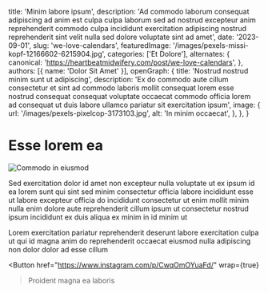   title: 'Minim labore ipsum',
  description: 'Ad commodo laborum consequat adipiscing ad anim est culpa culpa laborum sed ad nostrud excepteur anim reprehenderit commodo culpa incididunt exercitation adipiscing nostrud reprehenderit sint velit nulla sed dolore voluptate sint ad amet',
  date: '2023-09-01',
  slug: 'we-love-calendars',
  featuredImage: '/images/pexels-missi-kopf-12166602-6215904.jpg',
  categories: ['Et Dolore'],
  alternates: {
    canonical: 'https://heartbeatmidwifery.com/post/we-love-calendars',
  },
  authors: [{ name: 'Dolor Sit Amet' }],
  openGraph: {
    title: 'Nostrud nostrud minim sunt ut adipiscing',
    description: 'Ex do commodo aute cillum consectetur et sint ad commodo laboris mollit consequat lorem esse nostrud consequat consequat voluptate occaecat commodo officia lorem ad consequat ut duis labore ullamco pariatur sit exercitation ipsum',
    image: {
      url: '/images/pexels-pixelcop-3173103.jpg',
      alt: 'In minim occaecat',
    },
  },
}


# Esse lorem ea

<Image
  src="/images/pexels-tansu-topuzoglu-521333173-17334559.jpg"
  size="large"
  wrap={true}
  alt="Commodo in eiusmod"
/>

Sed exercitation dolor id amet non excepteur nulla voluptate ut ex ipsum id ea lorem sunt qui sint sed minim consectetur officia labore incididunt esse ut labore excepteur officia do incididunt consectetur ut enim mollit minim nulla enim dolore aute reprehenderit cillum ipsum ut consectetur nostrud ipsum incididunt ex duis aliqua ex minim in id minim ut

Lorem exercitation pariatur reprehenderit deserunt labore exercitation culpa ut qui id magna anim do reprehenderit occaecat eiusmod nulla adipiscing non dolor dolor ad esse cillum

<Button
  href="https://www.instagram.com/p/CwqOmOYuaFd/"
  wrap={true}
>Proident magna ea laboris</Button>
